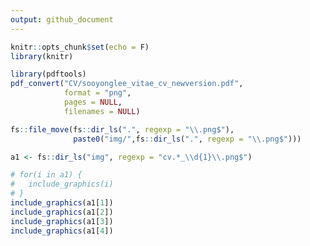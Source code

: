 ```yaml
---
output: github_document
---
```


```r
knitr::opts_chunk$set(echo = F)
library(knitr)

library(pdftools)
pdf_convert("CV/sooyonglee_vitae_cv_newversion.pdf",
            format = "png",
            pages = NULL,
            filenames = NULL)

fs::file_move(fs::dir_ls(".", regexp = "\\.png$"),
              paste0("img/",fs::dir_ls(".", regexp = "\\.png$")))

a1 <- fs::dir_ls("img", regexp = "cv.*_\\d{1}\\.png$")
```
```r

# for(i in a1) {
#   include_graphics(i)
# }
include_graphics(a1[1])
include_graphics(a1[2])
include_graphics(a1[3])
include_graphics(a1[4])
```

<!-- [embed]sooyonglee_vitae_cv_newversion.pdf[/embed] -->
<!-- ![](CV/sooyonglee_vitae_cv_newversion.pdf){width=2000px, height=1500px} -->
<!-- (https://github.com/sooyongl/sylcv/blob/main/CV/sooyonglee_vitae_cv_newversion.pdf?raw=true) -->